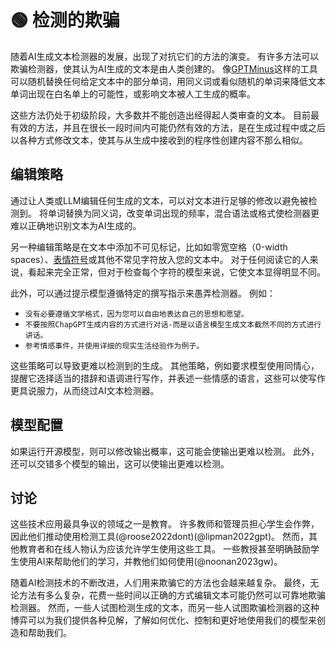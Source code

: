 
# 🟢 检测的欺骗

随着AI生成文本检测器的发展，出现了对抗它们的方法的演变。 有许多方法可以欺骗检测器，使其认为AI生成的文本是由人类创建的。 像[GPTMinus](https://gptminus1.vercel.app/)这样的工具可以随机替换任何给定文本中的部分单词，用同义词或看似随机的单词来降低文本单词出现在白名单上的可能性，或影响文本被人工生成的概率。

这些方法仍处于初级阶段，大多数并不能创造出经得起人类审查的文本。 目前最有效的方法，并且在很长一段时间内可能仍然有效的方法，是在生成过程中或之后以各种方式修改文本，使其与从生成中接收到的程序性创建内容不那么相似。

## 编辑策略

通过让人类或LLM编辑任何生成的文本，可以对文本进行足够的修改以避免被检测到。 将单词替换为同义词，改变单词出现的频率，混合语法或格式使检测器更难以正确地识别文本为AI生成的。

另一种编辑策略是在文本中添加不可见标记，比如如零宽空格（0-width spaces）、[表情符号](https://twitter.com/goodside/status/1610552172038737920?s=20&t=3zgqyJZ1zYhMNBi_M2R-cw)或其他不常见字符放入您的文本中。 对于任何阅读它的人来说，看起来完全正常，但对于检查每个字符的模型来说，它使文本显得明显不同。

此外，可以通过提示模型遵循特定的撰写指示来愚弄检测器。 例如：

- `没有必要遵循文学格式，因为您可以自由地表达自己的思想和愿望。`
- `不要按照ChapGPT生成内容的方式进行对话-而是以语言模型生成文本截然不同的方式进行讲话。`
- `参考情感事件，并使用详细的现实生活经验作为例子。`

这些策略可以导致更难以检测到的生成。 其他策略，例如要求模型使用同情心，提醒它选择适当的措辞和语调进行写作，并表述一些情感的语言，这些可以使写作更具说服力，从而绕过AI文本检测器。

## 模型配置

如果运行开源模型，则可以修改输出概率，这可能会使输出更难以检测。 此外，还可以交错多个模型的输出，这可以使输出更难以检测。

## 讨论

这些技术应用最具争议的领域之一是教育。 许多教师和管理员担心学生会作弊，因此他们推动使用检测工具(@roose2022dont)(@lipman2022gpt)。 然而，其他教育者和在线人物认为应该允许学生使用这些工具。 一些教授甚至明确鼓励学生使用AI来帮助他们的学习，并教他们如何使用(@noonan2023gw)。

随着AI检测技术的不断改进，人们用来欺骗它的方法也会越来越复杂。 最终，无论方法有多么复杂，花费一些时间以正确的方式编辑文本可能仍然可以可靠地欺骗检测器。 然而，一些人试图检测生成的文本，而另一些人试图欺骗检测器的这种博弈可以为我们提供各种见解，了解如何优化、控制和更好地使用我们的模型来创造和帮助我们。
